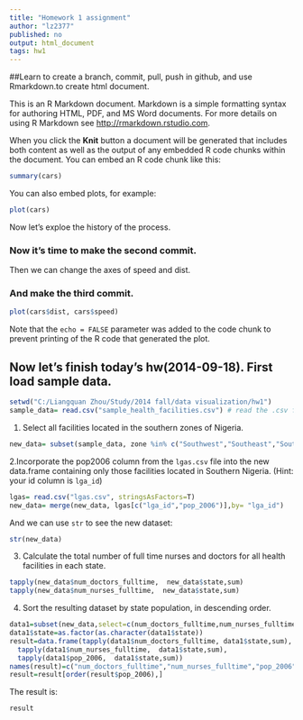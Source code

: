 ```yaml
---
title: "Homework 1 assignment"
author: "lz2377"
published: no
output: html_document
tags: hw1
---
```

##Learn to create a branch, commit, pull, push in github, and use Rmarkdown.to create html document.

This is an R Markdown document. Markdown is a simple formatting syntax for authoring HTML, PDF, and MS Word documents. For more details on using R Markdown see <http://rmarkdown.rstudio.com>.

When you click the **Knit** button a document will be generated that includes both content as well as the output of any embedded R code chunks within the document. You can embed an R code chunk like this:

```r
summary(cars)
```

You can also embed plots, for example:

```r
plot(cars)
```

Now let's exploe the history of the process. 

### Now it's time to make the second commit.

Then we can change the axes of speed and dist. 

### And make the third commit.

```r
plot(cars$dist, cars$speed)
```

Note that the `echo = FALSE` parameter was added to the code chunk to prevent printing of the R code that generated the plot.







## Now let's finish today's hw(2014-09-18). First load sample data.

```r
setwd("C:/Liangquan Zhou/Study/2014 fall/data visualization/hw1")
sample_data= read.csv("sample_health_facilities.csv") # read the .csv file
```

1. Select all facilities located in the southern zones of Nigeria.

```r
new_data= subset(sample_data, zone %in% c("Southwest","Southeast","South-South"))
```

2.Incorporate the pop2006 column from the `lgas.csv` file into the new data.frame containing only those facilities located in Southern Nigeria. (Hint: your id column is `lga_id`)

```r
lgas= read.csv("lgas.csv", stringsAsFactors=T)
new_data= merge(new_data, lgas[c("lga_id","pop_2006")],by= "lga_id")
```

And we can use `str` to see the new dataset:
```r
str(new_data)
```

3. Calculate the total number of full time nurses and doctors for all health facilities in each state.
```r
tapply(new_data$num_doctors_fulltime,  new_data$state,sum)
tapply(new_data$num_nurses_fulltime,  new_data$state,sum)
```

4. Sort the resulting dataset by state population, in descending order.
```r
data1=subset(new_data,select=c(num_doctors_fulltime,num_nurses_fulltime,pop_2006,state))
data1$state=as.factor(as.character(data1$state))
result=data.frame(tapply(data1$num_doctors_fulltime, data1$state,sum),
  tapply(data1$num_nurses_fulltime,  data1$state,sum),
  tapply(data1$pop_2006,  data1$state,sum))
names(result)=c("num_doctors_fulltime","num_nurses_fulltime","pop_2006")
result=result[order(result$pop_2006),]
```

The result is:
```r
result
```
